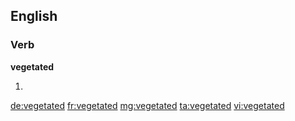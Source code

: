 ==English==

===Verb===
'''vegetated'''

# {{en-past of|vegetate}}

[[de:vegetated]]
[[fr:vegetated]]
[[mg:vegetated]]
[[ta:vegetated]]
[[vi:vegetated]]